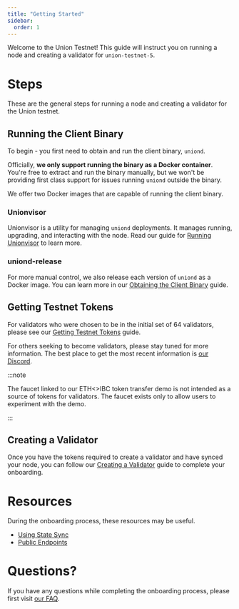 ```yaml
---
title: "Getting Started"
sidebar:
  order: 1
---
```


Welcome to the Union Testnet! This guide will instruct you on running a node and creating a validator for `union-testnet-5`.

# Steps

These are the general steps for running a node and creating a validator for the Union testnet.

## Running the Client Binary

To begin - you first need to obtain and run the client binary, `uniond`. 

Officially, **we only support running the binary as a Docker container**. You're free to extract and run the binary manually, but we won't be providing first class support for issues running `uniond` outside the binary.

We offer two Docker images that are capable of running the client binary.

### Unionvisor

Unionvisor is a utility for managing `uniond` deployments. It manages running, upgrading, and interacting with the node. Read our guide for [Running Unionvisor](../unionvisor) to learn more.

### uniond-release

For more manual control, we also release each version of `uniond` as a Docker image. You can learn more in our [Obtaining the Client Binary](../obtaining-uniond) guide.

## Getting Testnet Tokens

For validators who were chosen to be in the initial set of 64 validators, please see our [Getting Testnet Tokens](../getting-tokens) guide.

For others seeking to become validators, please stay tuned for more information. The best place to get the most recent information is [our Discord](https://discord.gg/union-build).

:::note

The faucet linked to our ETH\<\>IBC token transfer demo is not intended as a source of tokens for validators. The faucet exists only to allow users to experiment with the demo.

:::

## Creating a Validator

Once you have the tokens required to create a validator and have synced your node, you can follow our [Creating a Validator](../creating-validators) guide to complete your onboarding.

# Resources

During the onboarding process, these resources may be useful.

- [Using State Sync](../state-sync)
- [Public Endpoints](../public-endpoints)

# Questions?

If you have any questions while completing the onboarding process, please first visit [our FAQ](../faq).
